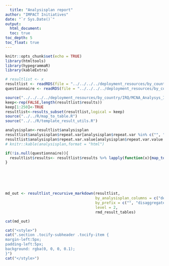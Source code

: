 ```yaml
---
  title: "Analysisplan report"
author: "IMPACT Initiatives"
date: "`r Sys.Date()`"
output:
  html_document:
  toc: true
toc_depth: 5
toc_float: true
---
```



  ```r
knitr::opts_chunk$set(echo = TRUE)
library(htmltools)
library(hypegrammaR)
library(kableExtra)

```

```r
# resultlist <- x
resultlist <- readRDS(file = "../../../../deployment_resources/by_country/IRQ/MCNA_Analysys_Iraq/output/resultlist.RDS")
questionnaire <- readRDS(file = "../../../../deployment_resources/by_country/IRQ/MCNA_Analysys_Iraq/output/questionnaire.RDS")

source("../../../../deployment_resources/by_country/IRQ/MCNA_Analysys_Iraq/functions/results_handling.R")
keep<-rep(FALSE,length(resultlist$results))
keep[1:250]<-TRUE
resultlist<-results_subset(resultlist,logical = keep)
source("../../R/map_to_table.R")
source("../../R/template_result_utils.R")
```

```r

analysisplan<-resultlist$analysisplan
resultlist$analysisplan$repeat.var[analysisplan$repeat.var %in% c("", " ",NA,"NA")] <- NA
resultlist$analysisplan$repeat.var.value[analysisplan$repeat.var.value %in% c("", " ",NA,"NA")] <- NA
# knitr::kable(analysisplan,format = "html")

if(!is.null(questionnaire)){
  resultlist$results<- resultlist$results %>% lapply(function(x){map_to_labeled(result = x, questionnaire = questionnaire)})
}






md_out <- resultlist_recursive_markdown(resultlist,
                                        by_analysisplan_columns = c("dependent.var","independent.var","repeat.var","repeat.var.value"),
                                        by_prefix = c("", "disaggregated by","for each",""),
                                        level = 2,
                                        rmd_result_tables)

cat(md_out)

```


```r

cat("<style>")
cat(".section .tocify-subheader .tocify-item {
margin-left:5px;
padding-left:5px;
background: rgba(0, 0, 0, 0.1);
}")
cat("</style>")

```





